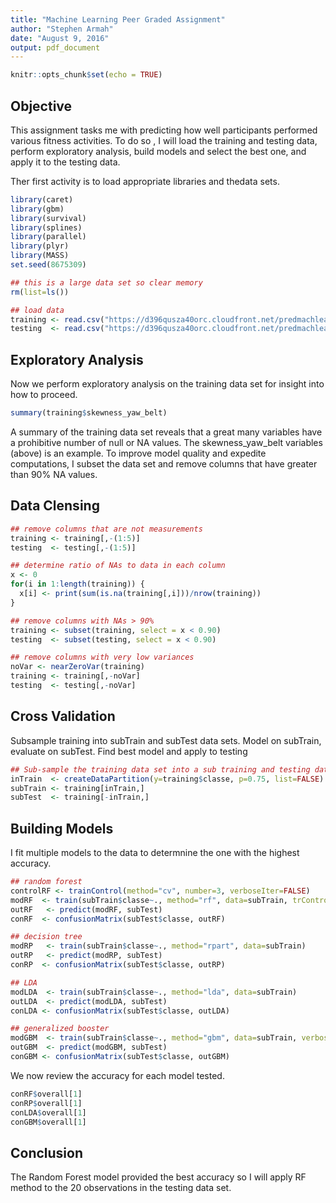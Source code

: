 ```yaml
---
title: "Machine Learning Peer Graded Assignment"
author: "Stephen Armah"
date: "August 9, 2016"
output: pdf_document
---
```


```r
knitr::opts_chunk$set(echo = TRUE)
```

## Objective

This assignment tasks me with predicting how well participants performed various fitness activities. To do so , I will load the training and testing data, perform exploratory analysis, build models and select the best one, and apply it to the testing data.

Ther first activity is to load appropriate libraries and thedata sets.

```r
library(caret)
library(gbm)
library(survival)
library(splines)
library(parallel)
library(plyr)
library(MASS)
set.seed(8675309)

## this is a large data set so clear memory
rm(list=ls())

## load data
training <- read.csv("https://d396qusza40orc.cloudfront.net/predmachlearn/pml-training.csv", na.strings ="#DIV/0!")
testing  <- read.csv("https://d396qusza40orc.cloudfront.net/predmachlearn/pml-testing.csv", na.strings ="#DIV/0!")
```

## Exploratory Analysis

Now we perform exploratory analysis on the training data set for insight into how to proceed.

```r
summary(training$skewness_yaw_belt)
```

A summary of the training data set reveals that a great many variables have a prohibitive number of null or NA values. The skewness_yaw_belt variables (above) is an example. To improve model quality and expedite computations, I subset the data set and remove columns that have greater than 90% NA values.

## Data Clensing

```r
## remove columns that are not measurements
training <- training[,-(1:5)]
testing  <- testing[,-(1:5)]

## determine ratio of NAs to data in each column
x <- 0
for(i in 1:length(training)) {
  x[i] <- print(sum(is.na(training[,i]))/nrow(training))
}

## remove columns with NAs > 90%
training <- subset(training, select = x < 0.90)
testing  <- subset(testing, select = x < 0.90)

## remove columns with very low variances
noVar <- nearZeroVar(training)
training <- training[,-noVar]
testing  <- testing[,-noVar]
```

## Cross Validation

Subsample training into subTrain and subTest data sets. Model on subTrain, evaluate on subTest. Find best model and apply to testing

```r
## Sub-sample the training data set into a sub training and testing data set
inTrain  <- createDataPartition(y=training$classe, p=0.75, list=FALSE)
subTrain <- training[inTrain,]
subTest  <- training[-inTrain,]
```

## Building Models

I fit multiple models to the data to determnine the one with the highest accuracy. 

```r

## random forest
controlRF <- trainControl(method="cv", number=3, verboseIter=FALSE)
modRF  <- train(subTrain$classe~., method="rf", data=subTrain, trControl=controlRF)
outRF   <- predict(modRF, subTest)
conRF  <- confusionMatrix(subTest$classe, outRF)

## decision tree
modRP   <- train(subTrain$classe~., method="rpart", data=subTrain)
outRP   <- predict(modRP, subTest)
conRP  <- confusionMatrix(subTest$classe, outRP)

## LDA
modLDA  <- train(subTrain$classe~., method="lda", data=subTrain)
outLDA  <- predict(modLDA, subTest)
conLDA <- confusionMatrix(subTest$classe, outLDA)

## generalized booster
modGBM  <- train(subTrain$classe~., method="gbm", data=subTrain, verbose=FALSE)
outGBM  <- predict(modGBM, subTest)
conGBM <- confusionMatrix(subTest$classe, outGBM)
```

We now review the accuracy for each model tested.

```r
conRF$overall[1]
conRP$overall[1]
conLDA$overall[1]
conGBM$overall[1]
```

## Conclusion

The Random Forest model provided the best accuracy so I will apply RF method to the 20 observations in the testing data set.
